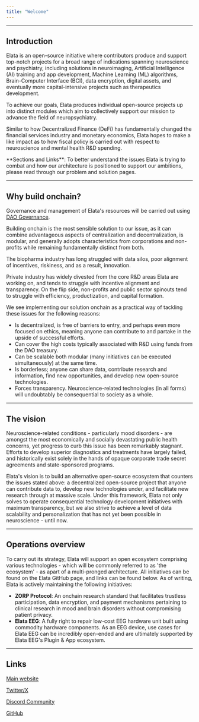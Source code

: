 ```yaml
---
title: "Welcome"
---
```


---

## Introduction

Elata is an open-source initiative where contributors produce and support top-notch projects for a broad range of indications spanning neuroscience and psychiatry, including solutions in neuroimaging, Artificial Intelligence (AI) training and app development, Machine Learning (ML) algorithms, Brain-Computer Interface (BCI), data encryption, digital assets, and eventually more capital-intensive projects such as therapeutics development.

To achieve our goals, Elata produces individual open-source projects up into distinct modules which aim to collectively support our mission to advance the field of neuropsychiatry.

Similar to how Decentralized Finance (DeFi) has fundamentally changed the financial services industry and monetary economics, Elata hopes to make a like impact as to how fiscal policy is carried out with respect to neuroscience and mental health R&D spending.

<Tip>
  **Sections and Links**: To better understand the issues Elata is trying to combat and how our architecture is positioned to support our ambitions, please read through our problem and solution pages.
</Tip>

---

## Why build onchain?

Governance and management of Elata's resources will be carried out using [DAO Governance](https://ethereum.org/dao/).

Building onchain is the most sensible solution to our issue, as it can combine advantageous aspects of centralization and decentralization, is modular, and generally adopts characteristics from corporations and non-profits while remaining fundamentally distinct from both.

The biopharma industry has long struggled with data silos, poor alignment of incentives, riskiness, and as a result, innovation.

Private industry has widely divested from the core R&D areas Elata are working on, and tends to struggle with incentive alignment and transparency. On the flip side, non-profits and public sector spinouts tend to struggle with efficiency, productization, and capital formation.

We see implementing our solution onchain as a practical way of tackling these issues for the following reasons:

- Is decentralized, is free of barriers to entry, and perhaps even more focused on ethics, meaning anyone can contribute to and partake in the upside of successful efforts.
- Can cover the high costs typically associated with R&D using funds from the DAO treasury.
- Can be scalable both modular (many initiatives can be executed simultaneously) at the same time.
- Is borderless; anyone can share data, contribute research and information, find new opportunities, and develop new open-source technologies.
- Forces transparency. Neuroscience-related technologies (in all forms) will undoubtably be consequential to society as a whole.
---
## The vision

Neuroscience-related conditions - particularly mood disorders - are amongst the most economically and socially devastating public health concerns, yet progress to curb this issue has been remarkably stagnant. Efforts to develop superior diagnostics and treatments have largely failed, and historically exist solely in the hands of opaque corporate trade secret agreements and state-sponsored programs.

Elata's vision is to build an alternative open-source ecosystem that counters the issues stated above: a decentralized open-source project that anyone can contribute data to, develop new technologies under, and facilitate new research through at massive scale. Under this framework, Elata not only solves to operate consequential technology development initiatives with maximum transparency, but we also strive to achieve a level of data scalability and personalization that has not yet been possible in neuroscience - until now.

---

## Operations overview

To carry out its strategy, Elata will support an open ecosystem comprising various technologies - which will be commonly referred to as 'the ecosystem' - as apart of a multi-pronged architecture. All initiatives can be found on the Elata GitHub page, and links can be found below. As of writing, Elata is actively maintaining the following initiatives:

- **ZORP Protocol**: An onchain research standard that facilitates trustless participation, data encryption, and payment mechanisms pertaining to clinical research in mood and brain disorders without compromising patient privacy.
- **Elata EEG**: A fully right to repair low-cost EEG hardware unit built using commodity hardware components. As an EEG device, use cases for Elata EEG can be incredibly open-ended and are ultimately supported by Elata EEG's Plugin & App ecosystem.

---

## Links

[Main website](https://www.elata.bio/)

[Twitter/X](https://x.com/elata_bio)

[Discord Community](https://discord.gg/GqS9CstffK)

[GitHub](https://github.com/Elata-Biosciences)